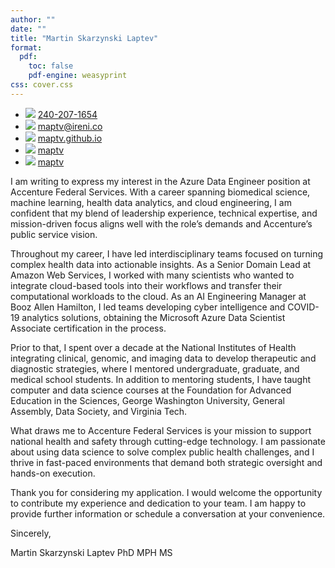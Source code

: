 ```yaml
---
author: ""
date: ""
title: "Martin Skarzynski Laptev"
format:
  pdf:
    toc: false
    pdf-engine: weasyprint
css: cover.css
---
```


::: {.contact}
- ![](https://icons.getbootstrap.com/assets/icons/telephone.svg){.phone} [240-207-1654](tel:240-207-1654)
- ![](https://icons.getbootstrap.com/assets/icons/envelope-at.svg){.shiftup} [maptv@ireni.co](mailto:maptv@ireni.co)
- ![](https://icons.getbootstrap.com/assets/icons/house.svg){.shiftup} [maptv.github.io](https://maptv.github.io)
- ![](https://icons.getbootstrap.com/assets/icons/github.svg){.shiftup} [maptv](https://github.com/maptv)
- ![](https://icons.getbootstrap.com/assets/icons/linkedin.svg){.linkedin} [maptv](https://linkedin.com/in/maptv)
:::

I am writing to express my interest in the Azure Data Engineer position at Accenture Federal Services. With a career spanning biomedical science, machine learning, health data analytics, and cloud engineering, I am confident that my blend of leadership experience, technical expertise, and mission-driven focus aligns well with the role’s demands and Accenture’s public service vision.

Throughout my career, I have led interdisciplinary teams focused on turning complex health data into actionable insights. As a Senior Domain Lead at Amazon Web Services, I worked with many scientists who wanted to integrate cloud-based tools into their workflows and transfer their computational workloads to the cloud. As an AI Engineering Manager at Booz Allen Hamilton, I led teams developing cyber intelligence and COVID-19 analytics solutions, obtaining the Microsoft Azure Data Scientist Associate certification in the process.

Prior to that, I spent over a decade at the National Institutes of Health integrating clinical, genomic, and imaging data to develop therapeutic and diagnostic strategies, where I mentored undergraduate, graduate, and medical school students. In addition to mentoring students, I have taught computer and data science courses at the Foundation for Advanced Education in the Sciences, George Washington University, General Assembly, Data Society, and Virginia Tech.

What draws me to Accenture Federal Services is your mission to support national health and safety through cutting-edge technology. I am passionate about using data science to solve complex public health challenges, and I thrive in fast-paced environments that demand both strategic oversight and hands-on execution.

Thank you for considering my application. I would welcome the opportunity to contribute my experience and dedication to your team. I am happy to provide further information or schedule a conversation at your convenience.

Sincerely,

Martin Skarzynski Laptev PhD MPH MS
